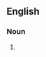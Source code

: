 ==English==

===Noun===
{{head|en|noun plural form}}

# {{lb|en|obsolete}} {{plural of|ruricolist|lang=en}}